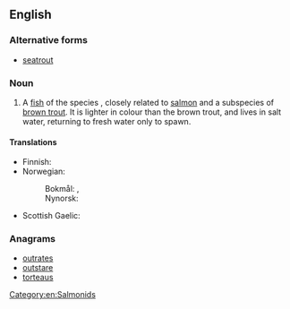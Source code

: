 {{also|seatrout}}

==English==

===Alternative forms===
* [[seatrout]]

===Noun===
{{en-noun|s|sea trout}}

# A [[fish]] of the species {{taxlink|Salmo trutta morpha trutta|morph|noshow=1|ver=161006}}, closely related to [[salmon]] and a subspecies of [[brown trout]]. It is lighter in colour than the brown trout, and lives in salt water, returning to fresh water only to spawn.

====Translations====
{{trans-top|''Salmo trutta'' morpha ''trutta''}}
* Finnish: {{t+|fi|meritaimen}}
* Norwegian:
*: Bokmål: {{t|nb|sjøørret|m}}, {{t|nb|sjøaure|m}}
*: Nynorsk: {{t|nn|sjøaure|m}}
{{trans-mid}}
* Scottish Gaelic: {{t|gd|gealag|f}}
{{trans-bottom}}

===Anagrams===
* [[outrates#English|outrates]]
* [[outstare#English|outstare]]
* [[torteaus#English|torteaus]]

[[Category:en:Salmonids]]